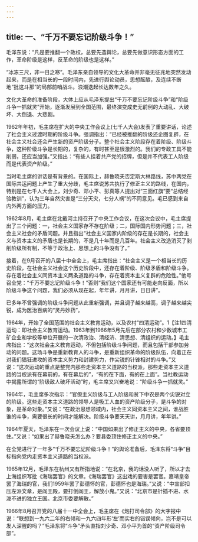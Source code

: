 ```yaml
---
---
---
```

title: 一、“千万不要忘记阶级斗争！”
---




毛泽东说：“凡是要推翻一个政权，总要先造舆论，总要先做意识形态方面的工作，革命阶级是这样，反革命的阶级也是这样。”

“冰冻三尺，非一日之寒”。毛泽东亲自领导的文化大革命并非毫无征兆地突然发动起来，而是在相当长的一段时间内，先进行舆论动员，思想酝酿，及连续不断地“批这斗那”的局部前哨战斗。浪潮迭起长达数年之久。

文化大革命的准备阶段，大体上应从毛泽东提出“千万不要忘记阶级斗争”和“阶级斗争一抓就灵”开始，逐渐发展到全国范围，最终演变成史无前例的大动乱、大破坏、大倒退、大悲剧。

1962年年初，毛主席在扩大的中央工作会议上(七千人大会)发表了重要讲话，论述了社会主义过渡时期的阶级斗争。强调指出：“已经被推翻的阶级还企图复辟，在社会主义社会还会产生新的资产阶级分子。整个社会主义阶段存在着阶级、阶级斗争，这种阶级斗争是长期的，复杂的，有时甚至是很激烈的。我们的专政工具不能削弱，还应当加强。”又指出：“有些人挂着共产党的招牌，但是并不代表工人阶级而是代表资产阶级。”

当时毛主席的讲话是有背景的。在国际上，赫鲁晓夫否定斯大林路线，苏中两党在国际共运问题上产生了重大分歧，毛主席说苏共执行了修正主义的路线，在国内，特别是在七千人大会上，刘少奇、邓小平、彭真等人提出对“三面红旗”要“总结经验教训”，认为三年自然灾害是“三分天灾，七分人祸”的不同意见。毛已感到来自内外两方面的压力。

1962年8月，毛主席在北戴河主持召开了中央工作会议，在这次会议中，毛主席提出了三个问题：一，社会主义国家存不存在阶级；二，国际国内形势问题；三，社会主义社会的矛盾问题。并且指出“社会主义国家内阶级的存在是长期的，社会主义与资本主义的矛盾也是长期的，不是几十年而是几百年。社会主义改造消灭了剥削阶级所有制，不等于政治上、思想上的斗争没有了。”

接着，在9月召开的八届十中全会上，毛主席指出：“社会主义是一个相当长的历史阶段，在社会主义社会这个历史阶段中，还存在着阶级、阶级矛盾和阶级斗争。存在着社会主义同资本主义两条道路的斗争，存在着资本主义复辟的危险性。”他号召全党：“千万不要忘记阶级斗争！”否则“我们这个国家还有可能走向反面，所以阶级斗争这个问题，我们必须从现在起，年年讲，月月讲，日日讲”。

已多年不曾强调的阶级斗争问题从此重新强调，并且调子越来越高，调子越来越尖锐，成为医治百病的“灵丹妙药”。

1964年，开始了全国范围的社会主义教育运动，以及农村“四清运动”。1【注1四清运动：即社会主义教育运动。1963年到1966年5月先后在部分农村和少数城市工矿企业和学校等单位开展的一次清政治、清经济、清思想、清组织的运动。】毛主席指出：“这次社会主义教育运动，不但包括阶级斗争问题，而且包括干部参加劳动的问题。这场斗争是重新教育人的斗争，是重新组织革命的阶级队伍，向着正在对我们猖狂进攻的资本主义势力和封建势力，作尖锐的针锋相对的斗争。”又说：“这次运动的重点是整党内那些走资本主义道路的当权派，那些走资本主义道路的当权派有在幕前的，有在幕后的”，“有的在下面，有的在上面”。当社教运动中揭露所谓的“阶级敌人破坏活动”时，毛主席又兴奋地说：“阶级斗争一抓就灵。”

1964年，毛主席多次指示：“官僚主义阶级与工人阶级和贫下中农是两个尖锐对立的阶级。这些走资本主义道路的领导人是吸工人血的资产阶级分子，是斗争的对象，是革命对象。”又说：“在政治思想领域内，社会主义同资本主义之间，谁战胜谁的斗争，需要很长的时间才能解决。阶级斗争要天天讲，月月讲，年年讲。”

1964年夏天，毛泽东在一次会议上说：“中国如果出了修正主义的中央，各省要顶住。”又说：“如果出了赫鲁晓夫怎么办？要县委顶住修正主义的中央。”

在全党进行了一年多“千万不要忘记阶级斗争！”的舆论准备后，毛泽东将“斗争”目标指向党内走资本主义道路的当权派。

1965年12月，毛泽东在杭州又有所指地说：“在北京，我的话没人听了，所以才去上海组织写批《海瑞罢官》的文章。《海瑞罢官》这出戏的要害是罢官。嘉靖皇帝罢了海瑞的官，我们1959年罢了彭德怀的官，彭德怀也是海瑞。”又说：“中宣部扣压左派文章，是阎王殿，要打倒阎王，解放小鬼。”又说：“北京市是针插不进、水泼不进的独立王国。北京市委要解散。”

1966年8月召开党的八届十一中全会上，毛主席在《炮打司令部》的大字报中说：“联想到一九六二年的右倾和一九六四年形‘左’而实右的错误倾向，岂不是可以发人深醒的吗？”毛泽东将“斗争”矛头直指刘少奇、邓小平为首的“资产阶级司令部”。